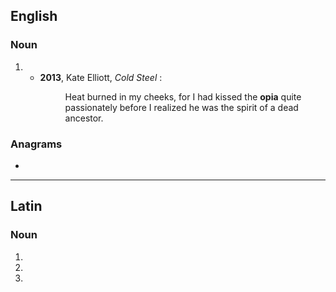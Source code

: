 {{also|-opia}}
==English==

===Noun===
{{en-noun|s|opia}}

# {{alternative form of|en|hupia}}
#* '''2013''', Kate Elliott, ''Cold Steel'' {{ISBN|0316215155}}:
#*: Heat burned in my cheeks, for I had kissed the '''opia''' quite passionately before I realized he was the spirit of a dead ancestor.

===Anagrams===
* {{anagrams|en|a=aiop|apio}}

----

==Latin==

===Noun===
{{la-noun-form|opia}}

# {{inflection of|la|opium||nom|p}}
# {{inflection of|la|opium||acc|p}}
# {{inflection of|la|opium||voc|p}}